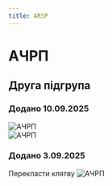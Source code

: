 ```yaml
---
title: ARSP
---
```


# АЧРП

## Друга підгрупа

### Додано 10.09.2025

![АЧРП](/img/arsp2_2.jpg) \
![АЧРП](/img/arsp2_3.jpg)

### Додано 3.09.2025
Перекласти клятву
![АЧРП](/img/arsp2_1.jpg)
